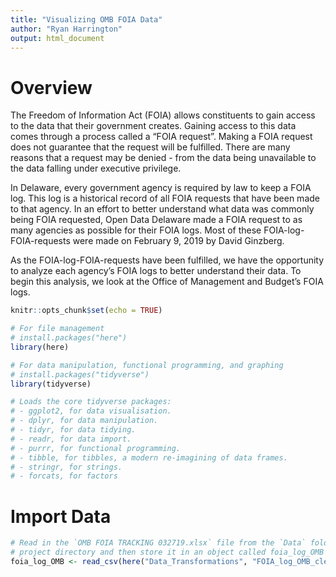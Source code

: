 ```yaml
---
title: "Visualizing OMB FOIA Data"
author: "Ryan Harrington"
output: html_document
---
```


# Overview

The Freedom of Information Act (FOIA) allows constituents to gain access to the data that their government creates. Gaining access to this data comes through a process called a "FOIA request". Making a FOIA request does not guarantee that the request will be fulfilled. There are many reasons that a request may be denied - from the data being unavailable to the data falling under executive privilege.

In Delaware, every government agency is required by law to keep a FOIA log. This log is a historical record of all FOIA requests that have been made to that agency. In an effort to better understand what data was commonly being FOIA requested, Open Data Delaware made a FOIA request to as many agencies as possible for their FOIA logs. Most of these FOIA-log-FOIA-requests were made on February 9, 2019 by David Ginzberg.

As the FOIA-log-FOIA-requests have been fulfilled, we have the opportunity to analyze each agency's FOIA logs to better understand their data. To begin this analysis, we look at the Office of Management and Budget's FOIA logs.

```r
knitr::opts_chunk$set(echo = TRUE)
```

```r

# For file management
# install.packages("here")
library(here)

# For data manipulation, functional programming, and graphing
# install.packages("tidyverse")
library(tidyverse)

# Loads the core tidyverse packages:
# - ggplot2, for data visualisation.
# - dplyr, for data manipulation.
# - tidyr, for data tidying.
# - readr, for data import.
# - purrr, for functional programming.
# - tibble, for tibbles, a modern re-imagining of data frames.
# - stringr, for strings.
# - forcats, for factors

```

# Import Data

```r

# Read in the `OMB FOIA TRACKING 032719.xlsx` file from the `Data` folder in the
# project directory and then store it in an object called foia_log_OMB
foia_log_OMB <- read_csv(here("Data_Transformations", "FOIA_log_OMB_clean.csv"))

```